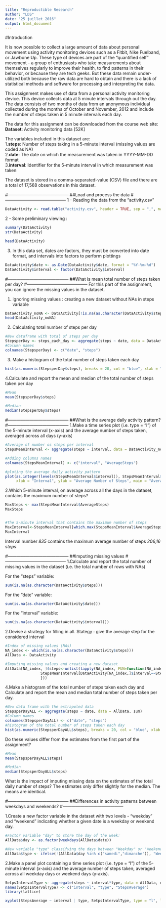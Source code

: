 ---
title: "Reproductible Research"
author: "LDS"
date: "25 juillet 2016"
output: html_document
---

#Introduction

It is now possible to collect a large amount of data about personal movement using activity monitoring devices such as a Fitbit, Nike Fuelband, or Jawbone Up. These type of devices are part of the "quantified self" movement - a group of enthusiasts who take measurements about themselves regularly to improve their health, to find patterns in their behavior, or because they are tech geeks. But these data remain under-utilized both because the raw data are hard to obtain and there is a lack of statistical methods and software for processing and interpreting the data.

This assignment makes use of data from a personal activity monitoring device. This device collects data at 5 minute intervals through out the day. The data consists of two months of data from an anonymous individual collected during the months of October and November, 2012 and include the number of steps taken in 5 minute intervals each day.

The data for this assignment can be downloaded from the course web site:
**Dataset**: Activity monitoring data [52K]

The variables included in this dataset are:  
1.**steps**: Number of steps taking in a 5-minute interval (missing values are coded as NA)  
2.**date**: The date on which the measurement was taken in YYYY-MM-DD format  
3.**interval**: Identifier for the 5-minute interval in which measurement was taken  

The dataset is stored in a comma-separated-value (CSV) file and there are a total of 17,568 observations in this dataset.

#------------------------------------------
##Load and process the data
#------------------------------------------
1 - Reading the data from the "activity.csv"

```{r,echo=TRUE}
DataActivity <- read.table("activity.csv", header = TRUE, sep = ",", na.strings = "NA")
```

2 - Some preliminary viewing :

```{r,echo=TRUE}
summary(DataActivity)
str(DataActivity)
```

```{r,echo=TRUE}
head(DataActivity)
```
3. In this data set, dates are factors, they must be converted into date format, and intervals into factors to perform plottings

```{r,echo=TRUE}
DataActivity$date <- as.Date(DataActivity$date, format = "%Y-%m-%d")
DataActivity$interval <- factor(DataActivity$interval)
```

#------------------------------------------
##What is mean total number of steps taken per day?
#------------------------------------------
For this part of the assignment, you can ignore the missing values in the dataset.


1. Ignoring missing values : creating a new dataset without NAs in steps variable

```{r,echo=TRUE}
DataActivity_noNA <- DataActivity[!is.na(as.character(DataActivity$steps)),]
head(DataActivity_noNA)
```
2. Calculating total number of steps per day
```{r,echo=TRUE}
#New dataframe with total of steps per day
StepsperDay <- steps_each_day <- aggregate(steps ~ date, data = DataActivity_noNA, sum)
#Column names
colnames(StepsperDay) <- c("date", "steps")
```
3. Make a histogram of the total number of steps taken each day

```{r,echo=TRUE}
hist(as.numeric(StepsperDay$steps), breaks = 20, col = "blue", xlab = "Number of Steps", main= "Total number of steps taken each day")
```

4.Calculate and report the mean and median of the total number of steps taken per day

```{r,echo=TRUE}
#Mean
mean(StepsperDay$steps)
```

```{r,echo=TRUE}
#Median
median(StepsperDay$steps)
```
#------------------------------------------
##What is the average daily activity pattern?
#------------------------------------------
1.Make a time series plot (i.e. type = "l") of the 5-minute interval (x-axis) and the average number of steps taken, averaged across all days (y-axis)

```{r,echo=TRUE}
#Average of number os steps per interval
StepsMeanInterval <- aggregate(steps ~ interval, data = DataActivity_noNA, mean)

#Adding columns names
colnames(StepsMeanInterval) <- c("interval", "AverageSteps")

#ploting the average daily activity pattern 
plot(as.integer(levels(StepsMeanInterval$interval)), StepsMeanInterval$AverageSteps, type="l",
     xlab = "Interval", ylab = "Average Number of Steps", main = "Average Daily Activity Pattern",  col ="green")
```

2.Which 5-minute interval, on average across all the days in the dataset, contains the maximum number of steps?

```{r,echo=TRUE}
MaxSteps <- max(StepsMeanInterval$AverageSteps)
MaxSteps


#The 5-minute interval that contains the maximum number of steps
MaxInterval<-StepsMeanInterval[which.max(StepsMeanInterval$AverageSteps),]$interval
MaxInterval
```
Interval number *835* contains the maximum average number of steps *206,16 steps*

#------------------------------------------
##Imputing missing values
#------------------------------------------
1.Calculate and report the total number of missing values in the dataset (i.e. the total number of rows with NAs)

For the "steps" variable:
```{r,echo=TRUE}
sum(is.na(as.character(DataActivity$steps)))
```
For the "date" variable:
```{r,echo=TRUE}
sum(is.na(as.character(DataActivity$date)))
```
For the "interval" variable:
```{r,echo=TRUE}
sum(is.na(as.character(DataActivity$interval)))
```  

2.Devise a strategy for filling in all. Stategy : give the average step for the considered interval

```{r,echo=TRUE}
#Index of missing values (NAs)
NA_index <- which(is.na(as.character(DataActivity$steps)))
AllData <- DataActivity

#Imputing missing values and creating a new dataset
AllData[NA_index, ]$steps<-unlist(lapply(NA_index, FUN=function(NA_index){
                StepsMeanInterval[DataActivity[NA_index,]$interval==StepsMeanInterval$interval,]$AverageSteps
                }))
```                 

4.Make a histogram of the total number of steps taken each day and Calculate and report the mean and median total number of steps taken per day.   

```{r,echo=TRUE}
#New data frame with the extrapoled data
StepsperDayALL <- aggregate(steps ~ date, data = AllData, sum)
#Column names
colnames(StepsperDayALL) <- c("date", "steps")
#histogram of the total number of steps taken each day
hist(as.numeric(StepsperDayALL$steps), breaks = 20, col = "blue", xlab = "Number of Steps", main= "Total number of steps taken each day_all data")
``` 

Do these values differ from the estimates from the first part of the assignment?  

```{r,echo=TRUE}
#Mean
mean(StepsperDayALL$steps)
```

```{r,echo=TRUE}
#Median
median(StepsperDayALL$steps)
```  

What is the impact of imputing missing data on the estimates of the total daily number of steps?
The estimates only differ slightly for the median.
The means are identical.


#------------------------------------------
##Differences in activity patterns between weekdays and weekends?
#------------------------------------------


1.Create a new factor variable in the dataset with two levels - "weekday" and "weekend" indicating whether a given date is a weekday or weekend day.

```{r,echo=TRUE}
#Factor variable "day" to store the day of the week:
AllData$day <- as.factor(weekdays(AllData$date))

#New variable "type" classifying the days between "Weekday" or "Weekend":
AllData$type <- ifelse(!(AllData$day %in% c("samedi","dimanche")), "Weekday", "Weekend") 
``` 

2.Make a panel plot containing a time series plot (i.e. type = "l") of the 5-minute interval (x-axis) and the average number of steps taken, averaged across all weekday days or weekend days (y-axis). 

```{r,echo=TRUE}
SetpsIntervalType <- aggregate(steps ~ interval*type, data = AllData, mean)
names(SetpsIntervalType) <- c("interval", "type", "StepsAverage")
library(lattice)

xyplot(StepsAverage ~ interval | type, SetpsIntervalType, type = "l", layout = c(1, 2), xlab = "Interval", ylab = "Number of steps")

```
